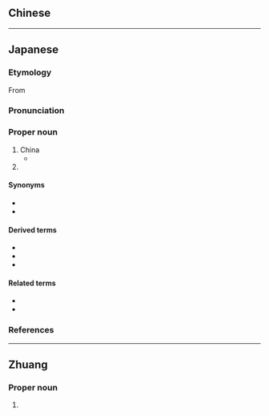 ==Chinese==
{{zh-see|中國}}

----

==Japanese==
{{swp|lang=ja}}
{{ja-kanjitab|ちゅう|こく|k2=ごく|yomi=o|r=y}}

===Etymology===
From {{der|ja|zh|中國|lit=Central Country}}

===Pronunciation===
{{ja-pron|ちゅうごく|acc=1|acc2=0|acc_ref=SMK5|acc2_ref=DJR|y=o|a=Ja-Chugoku.ogg}}

===Proper noun===
{{ja-pos|ちゅうごく|proper|kyu=中國}}

# China {{gl|country in east Asia}}
#* 
# 

====Synonyms====
* 
* 

====Derived terms====
* 
* 
* 

====Related terms====
* 
* 

===References===
----

==Zhuang==

===Proper noun===

#